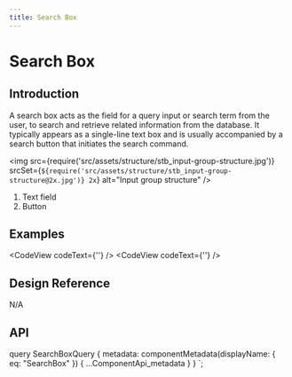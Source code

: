 ```yaml
---
title: Search Box
---
```



# Search Box

## Introduction

A search box acts as the field for a query input or search term from the user, to search and retrieve related information from the database. It typically appears as a single-line text box and is usually accompanied by a search button that initiates the search command.

<img
  src={require('src/assets/structure/stb_input-group-structure.jpg')}
  srcSet={`${require('src/assets/structure/stb_input-group-structure@2x.jpg')} 2x`}
  alt="Input group structure"
/>
<ol className="u-textGray u-marginTopTiny">
  <li>Text field</li>
  <li>Button</li>
</ol>

## Examples

<CodeView codeText={'<SearchBox placeholder="Search..." />'} />
<CodeView codeText={'<SearchBox placeholder="Search..." buttonText="Search" buttonIcon={null} />'} />

## Design Reference

N/A

## API

<ComponentApi metadata={props.data.metadata} />


  query SearchBoxQuery {
    metadata: componentMetadata(displayName: { eq: "SearchBox" }) {
      ...ComponentApi_metadata
    }
  }
`;
